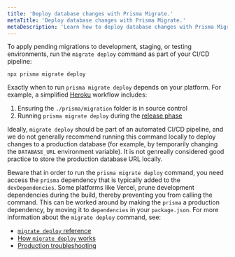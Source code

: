 ```yaml
---
title: 'Deploy database changes with Prisma Migrate.'
metaTitle: 'Deploy database changes with Prisma Migrate.'
metaDescription: 'Learn how to deploy database changes with Prisma Migrate.'
---
```


<TopBlock>

To apply pending migrations to development, staging, or testing environments, run the `migrate deploy` command as part of your CI/CD pipeline:

```terminal
npx prisma migrate deploy
```

Exactly when to run `prisma migrate deploy` depends on your platform. For example, a simplified [Heroku](deploying-to-heroku) workflow includes:

1. Ensuring the `./prisma/migration` folder is in source control
2. Running `prisma migrate deploy` during the [release phase](https://devcenter.heroku.com/articles/release-phase)

Ideally, `migrate deploy` should be part of an automated CI/CD pipeline, and we do not generally recommend running this command locally to deploy changes to a production database (for example, by temporarily changing the `DATABASE_URL` environment variable). It is not genreally considered good practice to store the production database URL locally.

Beware that in order to run the `prisma migrate deploy` command, you need access the `prisma` dependency that is typically added to the `devDependencies`. Some platforms like Vercel, prune development dependencies during the build, thereby preventing you from calling the command. This can be worked around by making the `prisma` a production dependency, by moving it to `dependencies` in your `package.json`.
For more information about the `migrate deploy` command, see:

- [`migrate deploy` reference](../../../reference/api-reference/command-reference#migrate-deploy) <span class="api"></span>
- [How `migrate deploy` works](../../../concepts/components/prisma-migrate##production-and-testing-environments) <span class="concept"></span>
- [Production troubleshooting](production-troubleshooting)

</TopBlock>
